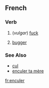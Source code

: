 ==French==
===Verb===
# {{frslang}} (''vulgar'') [[fuck]]
# [[bugger]]
===See Also===
*[[cul]]
*[[enculer ta mère]]

[[fr:enculer]]